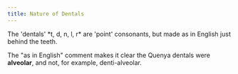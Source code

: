 ```yaml
---
title: Nature of Dentals
---
```


<Aside type="quote" title="PE22/65 (2)">The 'dentals' *t, d, n, l, r* are 'point' consonants, but made as in English just behind the teeth.</Aside>

The "as in English" comment makes it clear the Quenya dentals were **alveolar**, and not, for example, denti-alveolar.
